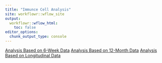 ```yaml
---
title: "Immunce Cell Analysis"
site: workflowr::wflow_site
output:
  workflowr::wflow_html:
    toc: false
editor_options:
  chunk_output_type: console
---
```


[Analysis Based on 6-Week Data](6week_analysis.html)
[Analysis Based on 12-Month Data](Analysis Based on 6-Week Data.html)
[Analysis Based on Longitudinal Data](marginal_model_complete)
